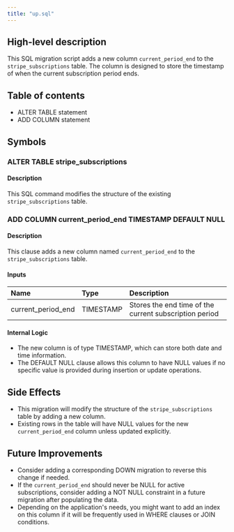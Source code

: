 ```yaml
---
title: "up.sql"
---
```


## High-level description
This SQL migration script adds a new column `current_period_end` to the `stripe_subscriptions` table. The column is designed to store the timestamp of when the current subscription period ends.

## Table of contents
- ALTER TABLE statement
- ADD COLUMN statement

## Symbols

### ALTER TABLE stripe_subscriptions
#### Description
This SQL command modifies the structure of the existing `stripe_subscriptions` table.

### ADD COLUMN current_period_end TIMESTAMP DEFAULT NULL
#### Description
This clause adds a new column named `current_period_end` to the `stripe_subscriptions` table.

#### Inputs
| Name | Type | Description |
|:-----|:-----|:------------|
| current_period_end | TIMESTAMP | Stores the end time of the current subscription period |

#### Internal Logic
- The new column is of type TIMESTAMP, which can store both date and time information.
- The DEFAULT NULL clause allows this column to have NULL values if no specific value is provided during insertion or update operations.

## Side Effects
- This migration will modify the structure of the `stripe_subscriptions` table by adding a new column.
- Existing rows in the table will have NULL values for the new `current_period_end` column unless updated explicitly.

## Future Improvements
- Consider adding a corresponding DOWN migration to reverse this change if needed.
- If the `current_period_end` should never be NULL for active subscriptions, consider adding a NOT NULL constraint in a future migration after populating the data.
- Depending on the application's needs, you might want to add an index on this column if it will be frequently used in WHERE clauses or JOIN conditions.